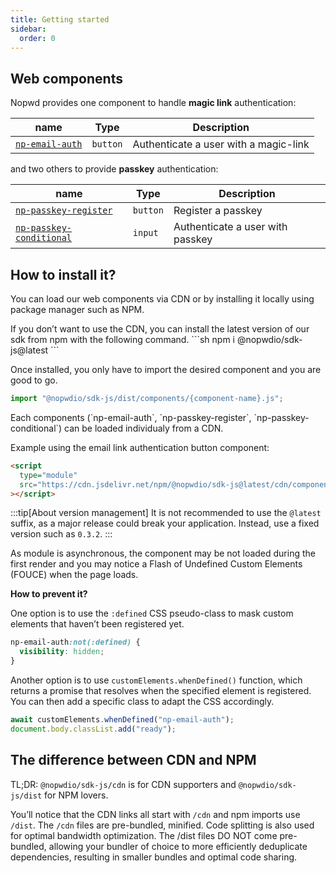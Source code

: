```yaml
---
title: Getting started
sidebar:
  order: 0
---
```


## Web components

Nopwd provides one component to handle **magic link** authentication:

| name                                                   | Type     | Description                           |
| ------------------------------------------------------ | -------- | ------------------------------------- |
| [`np-email-auth`](/reference/components/np-email-auth) | `button` | Authenticate a user with a magic-link |

and two others to provide **passkey** authentication:

| name                                                                     | Type     | Description                      |
| ------------------------------------------------------------------------ | -------- | -------------------------------- |
| [`np-passkey-register`](/reference/components/np-passkey-register)       | `button` | Register a passkey               |
| [`np-passkey-conditional`](/reference/components/np-passkey-conditional) | `input`  | Authenticate a user with passkey |

## How to install it?

You can load our web components via CDN or by installing it locally using package manager such as NPM.


<Tabs>
<TabItem label="using NPM">
If you don’t want to use the CDN, you can install the latest version of our sdk from npm with the following command.
```sh
npm i @nopwdio/sdk-js@latest
```

Once installed, you only have to import the desired component and you are good to go.

```js
import "@nopwdio/sdk-js/dist/components/{component-name}.js";
```

</TabItem>

<TabItem label="using CDN">
Each components (`np-email-auth`, `np-passkey-register`, `np-passkey-conditional`) can be loaded individualy from a CDN.

Example using the email link authentication button component:

```html
<script
  type="module"
  src="https://cdn.jsdelivr.net/npm/@nopwdio/sdk-js@latest/cdn/components/np-email-auth.js"
></script>
```

:::tip[About version management]
It is not recommended to use the `@latest` suffix, as a major release could break your application. Instead, use a fixed version such as `0.3.2`.
:::

As module is asynchronous, the component may be not loaded during the first render and
you may notice a Flash of Undefined Custom Elements (FOUCE) when the page loads.

**How to prevent it?**

One option is to use the `:defined` CSS pseudo-class to mask custom elements that haven’t been registered yet.

```css
np-email-auth:not(:defined) {
  visibility: hidden;
}
```

Another option is to use `customElements.whenDefined()` function, which returns a promise that resolves when the specified element is registered.
You can then add a specific class to adapt the CSS accordingly.

```js
await customElements.whenDefined("np-email-auth");
document.body.classList.add("ready");
```

</TabItem>
</Tabs>

## The difference between CDN and NPM

TL;DR:
`@nopwdio/sdk-js/cdn` is for CDN supporters and `@nopwdio/sdk-js/dist` for NPM lovers.

You’ll notice that the CDN links all start with `/cdn` and npm imports use `/dist`.
The `/cdn` files are pre-bundled, minified. Code splitting is also used for optimal bandwidth optimization.
The /dist files DO NOT come pre-bundled, allowing your bundler of choice to more efficiently deduplicate dependencies, resulting in smaller bundles and optimal code sharing.
